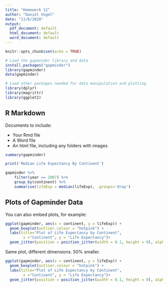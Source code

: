 ```yaml
---
title: "Homework 12"
author: "Daniel Vogel"
date: "11/6/2020"
output:
  pdf_document: default
  html_document: default
  word_document: default
---
```


```r
knitr::opts_chunk$set(echo = TRUE)

# Load the gapminder library and data
install.packages("gapminder")
library(gapminder)
data(gapminder)

# Load other packages needed for data manipulation and plotting
library(dplyr)
library(magrittr)
library(ggplot2)
```

## R Markdown


<!-- For this week's homework, create your own R markdown file and perform the following tasks: -->

<!--     Update the title with "Homework 12". -->
<!--     Update the author with your name. -->
<!--     Remove all of the pre-populated code chunks and text. -->
<!--     Load the `ggplot2` package, read in the gapminder data and create a plot. -->
<!--     Use chunk options to recreate the same plot with different dimensions. -->
<!--     Add some R code directly into the text of your document. -->
<!--     Export your document as a Word document and as an html document. -->
<!--     Zip these documents into a single zip archive and upload to Blackboard. Documents to include: -->
<!--         Your Rmd file -->
<!--         A Word file -->
<!--         An html file, including any folders with images -->


Documents to include:

- Your Rmd file
- A Word file
- An html file, including any folders with images


```r
summary(gapminder)

print('Median Life Expectancy By Continent')

gapminder %>%
    filter(year == 2007) %>%
    group_by(continent) %>%
    summarise(lifeExp = median(lifeExp), .groups='drop')

```

## Plots of Gapminder Data

You can also embed plots, for example:

```r

ggplot(gapminder, aes(x = continent, y = lifeExp)) +
  geom_boxplot(outlier.colour = "hotpink") +
  labs(title="Plot of Life Expectancy by Continent",
        x ="Continent", y = "Life Expectancy")+
  geom_jitter(position = position_jitter(width = 0.1, height = 0), alpha = 1/4)
```

Same plot, different dimensions.
50% smaller.

```r

ggplot(gapminder, aes(x = continent, y = lifeExp)) +
  geom_boxplot(outlier.colour = "hotpink") +
  labs(title="Plot of Life Expectancy by Continent",
        x ="Continent", y = "Life Expectancy")+
  geom_jitter(position = position_jitter(width = 0.1, height = 0), alpha = 1/4)
```
